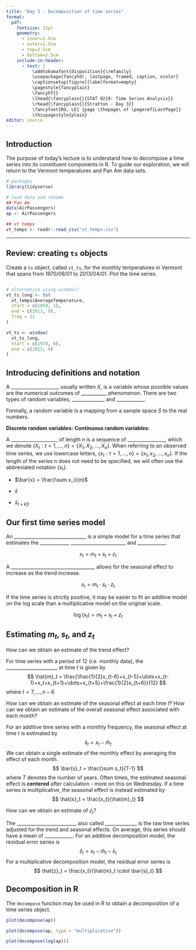```yaml
---
title: "Day 3 - Decomposition of time series"
format:
  pdf:
    fontsize: 12pt
    geometry:
      - inner=1.5cm
      - outer=1.5cm
      - top=2.5cm
      - bottom=2.5cm
    include-in-header:
      - text: |
          \addtokomafont{disposition}{\rmfamily}
          \usepackage{fancyhdr, lastpage, framed, caption, xcolor}
          \captionsetup[figure]{labelformat=empty}
          \pagestyle{fancyplain}
          \fancyhf{}
          \lhead{\fancyplain{}{STAT 0219: Time Series Analysis}}
          \rhead{\fancyplain{}{Stratton - Day 3}}
          \fancyfoot[RO, LE] {page \thepage\ of \pageref{LastPage}}
          \thispagestyle{plain}
editor: source
---
```

\vspace{-1in}

## Introduction

The purpose of today's lecture is to understand how to decompose a time series into its constituent components in R. To guide our exploration, we will return to the Vermont temperatures and Pan Am data sets.  

```r
# packages
library(tidyverse)

# load data and rename
## Pan Am
data(AirPassengers)
ap <- AirPassengers

## vt temps
vt_temps <- readr::read_csv("vt_temps.csv")
```

***

\newpage

## Review: creating `ts` objects

Create a `ts` object, called `vt_ts`, for the monthly temperatures in Vermont that spans from 1970/06/01 to 2013/04/01. Plot the time series. 

```r

```

\newpage

```r
# alternative using window()
vt_ts_long <- ts(
  vt_temps$AverageTemperature,
  start = c(1850, 1),
  end = c(2013, 9),
  freq = 12
)

vt_ts <- window(
  vt_ts_long, 
  start = c(1970, 6),
  end = c(2013, 4)
)
```

## Introducing definitions and notation 

:::{.callout-note title="Random variables"}
A ____________________, usually written $X$, is a variable whose possible values are the numerical outcomes of ___________ phenomenon. There are two types of random variables, ______________ and ____________.

\vspace{.125in}

Formally, a random variable is a mapping from a sample space $S$ to the real numbers.
:::

\vspace{.125in}

**Discrete random variables:** \hspace{1.5in} **Continuous random variables:**

\vspace{2in}


:::{.callout-note title="Time series notation"}
A ____________________ of length $n$ is a sequence of ________________, which we denote $\{X_t : t = 1, \dots, n\} = \{X_1, X_2, \dots, X_n\}$. When referring to an observed time series, we use lowercase letters, $\{x_t : t = 1, \dots, n\} = \{x_1, x_2, \dots, x_n\}$. If the length of the series $n$ does not need to be specified, we will often use the abbreviated notation $\{x_t\}$. 
:::

- $\bar{x} = \frac{\sum x_i}{n}$ 

\vspace{.75in}

- $\hat{x}$

\vspace{.75in}

- $\hat{x}_{t+k|t}$

\vspace{.75in}

## Our first time series model

:::{.callout-note title="Decomposition models"}
An _______________________________ is a simple model for a time series that estimates the ____________, _______________________, and ____________. 

$$
x_t = m_t + s_t + z_t
$$

A ____________________________________ allows for the seasonal effect to increase as the trend increase. 

$$
x_t = m_t \cdot s_t \cdot z_t
$$

If the time series is strictly positive, it may be easier to fit an additive model on the log scale than a multiplicative model on the original scale. 

$$
\log(x_t) = m_t + s_t + z_t
$$
:::

\newpage

## Estimating $m_t$, $s_t$, and $z_t$

How can we obtain an estimate of the trend effect?

\vspace{1.5in}


:::{.callout-note title="Centered moving average"}
For time series with a period of 12 (i.e. monthly data), the ______________________ at time $t$ is given by
$$
\hat{m}_t = \frac{\frac{1}{2}x_{t-6}+x_{t-5}+\dots+x_{t-1}+x_t+x_{t+1}+\dots+x_{t+5}+\frac{1}{2}x_{t+6}}{12}
$$
where $t=7, \dots, n-6$
:::

\vspace{.125in}

How can we obtain an estimate of the seasonal effect at each time $t$? How can we obtain an estimate of the overall seasonal effect associated with each month?

\vspace{1.5in}

:::{.callout-note title="Seasonal effects"}
For an additive time series with a monthly frequency, the seasonal effect at time $t$ is estimated by 
$$
\hat{s}_t = x_t - \hat{m}_t
$$
We can obtain a single estimate of the monthly effect by averaging the effect of each month. 
$$
\bar{s}_t = \frac{\sum s_t}{T-1}
$$
where $T$ denotes the number of years. Often times, the estimated seasonal effect is **centered** after calculation - more on this on Wednesday. If a time series is multiplicative, the seasonal effect is instead estimated by 
$$
\hat{s}_t = \frac{x_t}{\hat{m}_t}
$$
:::

\newpage

How can we obtain an estimate of $z_t$?

\vspace{1in}

:::{.callout-note title="Residual error series"}
The _________________________, also called _____________, is the raw time series adjusted for the trend and seasonal effects. On average, this series should have a mean of ____________. For an additive decomposition model, the residual error series is
$$
\hat{z}_t = x_t - \hat{m}_t - \bar{s}_t
$$
For a multiplicative decomposition model, the residual error series is
$$
\hat{z}_t = \frac{x_t}{\hat{m}_t \cdot \bar{s}_t}
$$
:::

\newpage

## Decomposition in R

:::{.callout-note}
The `decompose` function may be used in R to obtain a decomposition of a time series object. 
:::

```r
plot(decompose(ap))
```

\newpage

```r
plot(decompose(ap, type = "multiplicative"))
```

\newpage

```r
plot(decompose(log(ap)))
```



